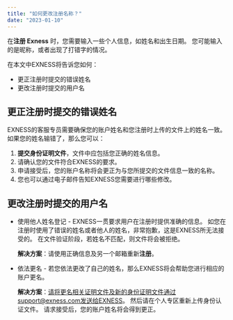 ```yaml
---
title: "如何更改注册名称？"
date: "2023-01-10"
---
```


<Ads></Ads> 

在**注册 Exness** 时，您需要输入一些个人信息，如姓名和出生日期。 您可能输入的是昵称，或者出现了打错字的情况。

在本文中EXNESS将告诉您如何：

- 更正注册时提交的错误姓名
- 更改注册时提交的用户名

## 更正注册时提交的错误姓名

EXNESS的客服专员需要确保您的账户姓名和您注册时上传的文件上的姓名一致。 如果您的姓名输错了，那么您可以：

1. **提交身份证明文件**，文件中应包括您正确的姓名信息。
2. 请确认您的文件符合EXNESS的要求。
3. 申请接受后，您的账户名称将会更正为与您所提交的文件信息一致的名称。
4. 您也可以通过电子邮件告知EXNESS您需要进行哪些修改。

## 更改注册时提交的用户名

- 使用他人姓名登记 - EXNESS一贯要求用户在注册时提供准确的信息。 如您在注册时使用了错误的姓名或者他人的姓名，非常抱歉，这是EXNESS所无法接受的。 在文件验证阶段，若姓名不匹配，则文件将会被拒绝。
    
    **解决方案**：请使用正确信息及另一个邮箱重新**注册**。
    
- 依法更名 - 若您依法更改了自己的姓名，那么EXNESS将会帮助您进行相应的账户更名。
    
    **解决方案**：请将更名相关证明文件及新的身份证明文件通过support@exness.com发送给EXNESS。 然后请在个人专区重新上传身份认证文件。 请求接受后，您的账户姓名将会得到更正。
